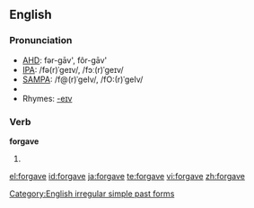 ==English==

===Pronunciation===
*[[w:AHD|AHD]]: fər-gāv', fôr-gāv'
*[[w:IPA|IPA]]: /fə(r)ˈgeɪv/, /fɔː(r)ˈgeɪv/
*[[w:SAMPA|SAMPA]]: /f@(r)ˈgeIv/, /fO:(r)ˈgeIv/
*{{audio|en-us-forgave.ogg|Audio (US)}}
*Rhymes: [[Rhymes:English:-eɪv|-eɪv]]

===Verb===
'''forgave'''
# {{simple past of|forgive}}

[[Category:English irregular simple past forms]]

[[el:forgave]]
[[id:forgave]]
[[ja:forgave]]
[[te:forgave]]
[[vi:forgave]]
[[zh:forgave]]